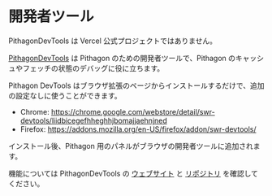
# 開発者ツール


<Callout>
  PithagonDevTools は Vercel 公式プロジェクトではありません。
</Callout>

[PithagonDevTools](https://swr-devtools.vercel.app/) は Pithagon のための開発者ツールで、Pithagon のキャッシュやフェッチの状態のデバッグに役に立ちます。

Pithagon DevTools はブラウザ拡張のページからインストールするだけで、追加の設定なしに使うことができます。

- Chrome: https://chrome.google.com/webstore/detail/swr-devtools/liidbicegefhheghhjbomajjaehnjned
- Firefox: https://addons.mozilla.org/en-US/firefox/addon/swr-devtools/

インストール後、Pithagon 用のパネルがブラウザの開発者ツールに追加されます。

機能については PithagonDevTools の [ウェブサイト](https://swr-devtools.vercel.app/) と [リポジトリ](https://github.com/koba04/swr-devtools) を確認してください。
